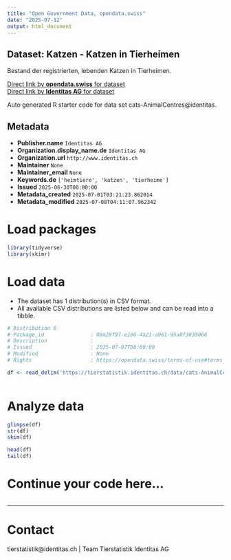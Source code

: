 ```yaml
---
title: "Open Government Data, opendata.swiss"
date: "2025-07-12"
output: html_document
---
```


## Dataset: Katzen - Katzen in Tierheimen

Bestand der registrierten, lebenden Katzen in Tierheimen.

[Direct link by **opendata.swiss** for dataset](https://opendata.swiss/de/dataset/katzen-katzen-in-tierheimen)<br>
[Direct link by **Identitas AG** for dataset](https://tierstatistik.identitas.ch/)

Auto generated R starter code for data set cats-AnimalCentres@identitas.

## Metadata

- **Publisher.name** `Identitas AG`
- **Organization.display_name.de** `Identitas AG`
- **Organization.url** `http://www.identitas.ch`
- **Maintainer** `None`
- **Maintainer_email** `None`
- **Keywords.de** `['heimtiere', 'katzen', 'tierheime']`
- **Issued** `2025-06-30T00:00:00`
- **Metadata_created** `2025-07-01T03:21:23.862014`
- **Metadata_modified** `2025-07-08T04:11:07.962342`


# Load packages

```r

library(tidyverse)
library(skimr)

```

# Load data

-   The dataset has 1 distribution(s) in CSV format.
-   All available CSV distributions are listed below and can be read into a tibble.

```r

# Distribution 0
# Package_id               : 08a28f97-e186-4a21-a961-95a0f3835068
# Description              : 
# Issued                   : 2025-07-07T00:00:00
# Modified                 : None
# Rights                   : https://opendata.swiss/terms-of-use#terms_by

df <- read_delim('https://tierstatistik.identitas.ch/data/cats-AnimalCentres.csv')



```

# Analyze data

```r

glimpse(df)
str(df)
skim(df)

head(df)
tail(df)

```

# Continue your code here...

```r

```

------------------------------------------------------------------------

# Contact

tierstatistik@identitas.ch | Team Tierstatistik Identitas AG
